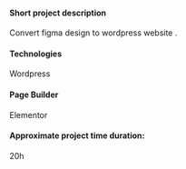 
#### Short project description
Convert figma design to wordpress website .

#### Technologies
Wordpress

#### Page Builder
Elementor

#### Approximate project time duration:
20h

